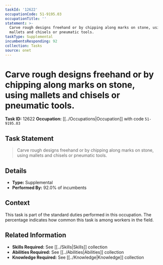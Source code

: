 ```yaml
---
taskId: '12622'
occupationCode: 51-9195.03
occupationTitle: ''
statement: >-
  Carve rough designs freehand or by chipping along marks on stone, using
  mallets and chisels or pneumatic tools.
taskType: Supplemental
incumbentsResponding: 92
collection: Tasks
source: onet
---
```

# Carve rough designs freehand or by chipping along marks on stone, using mallets and chisels or pneumatic tools.

**Task ID:** 12622
**Occupation:** [[../Occupations|Occupation]] with code `51-9195.03`

## Task Statement

> Carve rough designs freehand or by chipping along marks on stone, using mallets and chisels or pneumatic tools.

## Details

- **Type:** Supplemental
- **Performed By:** 92.0% of incumbents

## Context

This task is part of the standard duties performed in this occupation. The percentage indicates how common this task is among workers in the field.

## Related Information

- **Skills Required:** See [[../Skills|Skills]] collection
- **Abilities Required:** See [[../Abilities|Abilities]] collection
- **Knowledge Required:** See [[../Knowledge|Knowledge]] collection
